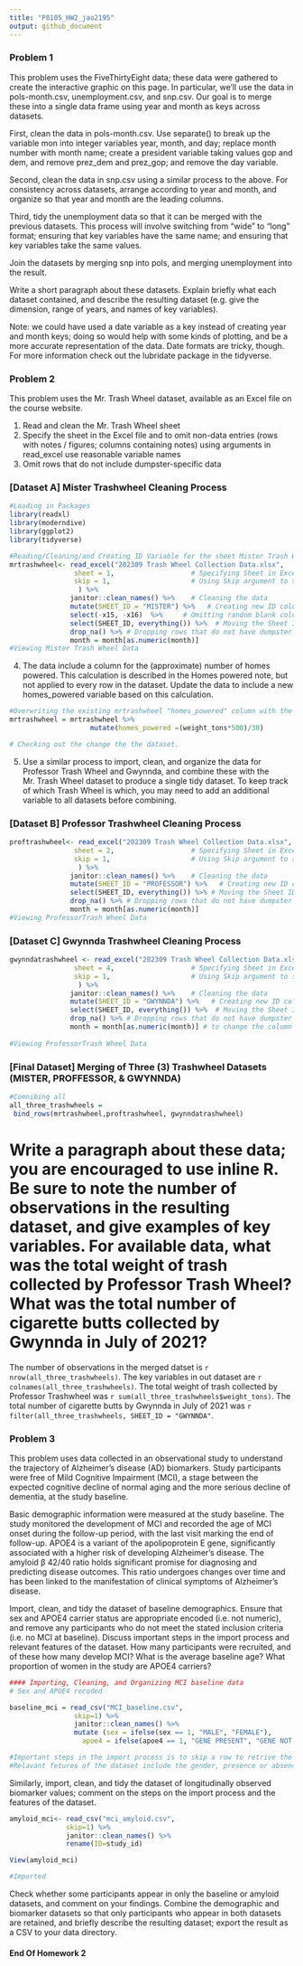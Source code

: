 ```yaml
---
title: "P8105_HW2_jao2195"
output: github_document
---
```

### Problem 1
This problem uses the FiveThirtyEight data; these data were gathered to create the interactive graphic on this page. In particular, we’ll use the data in pols-month.csv, unemployment.csv, and snp.csv. Our goal is to merge these into a single data frame using year and month as keys across datasets.

First, clean the data in pols-month.csv. Use separate() to break up the variable mon into integer variables year, month, and day; replace month number with month name; create a president variable taking values gop and dem, and remove prez_dem and prez_gop; and remove the day variable.

Second, clean the data in snp.csv using a similar process to the above. For consistency across datasets, arrange according to year and month, and organize so that year and month are the leading columns.

Third, tidy the unemployment data so that it can be merged with the previous datasets. This process will involve switching from “wide” to “long” format; ensuring that key variables have the same name; and ensuring that key variables take the same values.

Join the datasets by merging snp into pols, and merging unemployment into the result.

Write a short paragraph about these datasets. Explain briefly what each dataset contained, and describe the resulting dataset (e.g. give the dimension, range of years, and names of key variables).

Note: we could have used a date variable as a key instead of creating year and month keys; doing so would help with some kinds of plotting, and be a more accurate representation of the data. Date formats are tricky, though. For more information check out the lubridate package in the tidyverse.



### Problem 2
This problem uses the Mr. Trash Wheel dataset, available as an Excel file on the course website.

1) Read and clean the Mr. Trash Wheel sheet
2) Specify the sheet in the Excel file and to omit non-data entries (rows with notes / figures; columns containing notes) using arguments in read_excel 
use reasonable variable names
3) Omit rows that do not include dumpster-specific data

### [Dataset A] Mister Trashwheel Cleaning Process
```r

#Loading in Packages 
library(readxl)
library(moderndive)
library(ggplot2)
library(tidyverse)

#Reading/Cleaning/and Creating ID Variable for the sheet Mister Trash Wheel Data
mrtrashwheel<- read_excel("202309 Trash Wheel Collection Data.xlsx", 
                sheet = 1,                   # Specifying Sheet in Excel File
                skip = 1,                    # Using Skip argument to skip first header with image in sheet
                 ) %>% 
               janitor::clean_names() %>%    # Cleaning the data
               mutate(SHEET_ID = "MISTER") %>%   # Creating new ID column to identify this sheet
               select(-x15, -x16)  %>%     # Omitting random blank columns X15 and X16 in dataset
               select(SHEET_ID, everything()) %>%  # Moving the Sheet ID to the beginning/ front of the dataset
               drop_na() %>% # Dropping rows that do not have dumpster specfic data
               month = month[as.numeric(month)] 
#Viewing Mister Trash Wheel Data 


```

4) The data include a column for the (approximate) number of homes powered. This calculation is described in the Homes powered note, but not applied to every row in the dataset. Update the data to include a new homes_powered variable based on this calculation.
```r

#Overwriting the existing mrtrashwheel "homes_powered" column with the correct calculations. 
mrtrashwheel = mrtrashwheel %>%  
                    mutate(homes_powered =(weight_tons*500)/30)

# Checking out the change the the dataset.

```


5) Use a similar process to import, clean, and organize the data for Professor Trash Wheel and Gwynnda, and combine these with the Mr. Trash Wheel dataset to produce a single tidy dataset. To keep track of which Trash Wheel is which, you may need to add an additional variable to all datasets before combining.

### [Dataset B] Professor Trashwheel Cleaning Process
```r

proftrashwheel<- read_excel("202309 Trash Wheel Collection Data.xlsx", 
                sheet = 2,                   # Specifying Sheet in Excel File
                skip = 1,                    # Using Skip argument to skip first header with image in sheet
                 ) %>% 
               janitor::clean_names() %>%    # Cleaning the data
               mutate(SHEET_ID = "PROFESSOR") %>%   # Creating new ID column to identify this sheet
               select(SHEET_ID, everything()) %>% # Moving the Sheet ID to the beginning/ front of the dataset
               drop_na() %>% # Dropping rows that do not have dumpster specific data
               month = month[as.numeric(month)] 
#Viewing ProfessorTrash Wheel Data 


```

### [Dataset C] Gwynnda Trashwheel Cleaning Process
```r

gwynndatrashwheel <- read_excel("202309 Trash Wheel Collection Data.xlsx", 
                sheet = 4,                   # Specifying Sheet in Excel File
                skip = 1,                    # Using Skip argument to skip first header with image in sheet
                 ) %>% 
               janitor::clean_names() %>%    # Cleaning the data
               mutate(SHEET_ID = "GWYNNDA") %>%   # Creating new ID column to identify this sheet
               select(SHEET_ID, everything()) %>%  # Moving the Sheet ID to the beginning/ front of the dataset
               drop_na() %>% # Dropping rows that do not have dumpster specific data
               month = month[as.numeric(month)] # to change the column type. 
  
#Viewing ProfessorTrash Wheel Data 

```

### [Final Dataset] Merging of Three (3) Trashwheel Datasets (MISTER, PROFFESSOR, & GWYNNDA)
```r

#Comnibing all 
all_three_trashwheels =
 bind_rows(mrtrashwheel,proftrashwheel, gwynndatrashwheel) 


```


# Write a paragraph about these data; you are encouraged to use inline R. Be sure to note the number of observations in the resulting dataset, and give examples of key variables. For available data, what was the total weight of trash collected by Professor Trash Wheel? What was the total number of cigarette butts collected by Gwynnda in July of 2021?

The number of observations in the merged datset is  `r nrow(all_three_trashwheels)`.
The key variables in out dataset  are `r colnames(all_three_trashwheels)`.
The total weight of trash collected by Professor Trashwheel was `r sum(all_three_trashwheels$weight_tons)`.
The total number of cigarette butts by Gwynnda in July of 2021 was `r filter(all_three_trashwheels, SHEET_ID = "GWYNNDA"`.


### Problem 3
This problem uses data collected in an observational study to understand the trajectory of Alzheimer’s disease (AD) biomarkers. Study participants were free of Mild Cognitive Impairment (MCI), a stage between the expected cognitive decline of normal aging and the more serious decline of dementia, at the study baseline.

Basic demographic information were measured at the study baseline. The study monitored the development of MCI and recorded the age of MCI onset during the follow-up period, with the last visit marking the end of follow-up. APOE4 is a variant of the apolipoprotein E gene, significantly associated with a higher risk of developing Alzheimer’s disease. The amyloid β
 42/40 ratio holds significant promise for diagnosing and predicting disease outcomes. This ratio undergoes changes over time and has been linked to the manifestation of clinical symptoms of Alzheimer’s disease.

Import, clean, and tidy the dataset of baseline demographics. Ensure that sex and APOE4 carrier status are appropriate encoded (i.e. not numeric), and remove any participants who do not meet the stated inclusion criteria (i.e. no MCI at baseline). Discuss important steps in the import process and relevant features of the dataset. How many participants were recruited, and of these how many develop MCI? What is the average baseline age? What proportion of women in the study are APOE4 carriers?

```r
#### Importing, Cleaning, and Organizing MCI baseline data
# Sex and APOE4 recoded

baseline_mci = read_csv("MCI_baseline.csv",
                skip=1) %>% 
                janitor::clean_names() %>% 
                mutate (sex = ifelse(sex == 1, "MALE", "FEMALE"), 
                  apoe4 = ifelse(apoe4 == 1, "GENE PRESENT", "GENE NOT PRESENT") )

#Important steps in the import process is to skip a row to retrive the data properly. 
#Relavant fetures of the dataset include the gender, presence or absence of gene, age at onset, education, and current ages. There were 483 participants recruited. 

```


Similarly, import, clean, and tidy the dataset of longitudinally observed biomarker values; comment on the steps on the import process and the features of the dataset.

```r
amyloid_mci<- read_csv("mci_amyloid.csv",
              skip=1) %>% 
              janitor::clean_names() %>% 
              rename(ID=study_id) 

View(amyloid_mci)

#Imported 
```


Check whether some participants appear in only the baseline or amyloid datasets, and comment on your findings. Combine the demographic and biomarker datasets so that only participants who appear in both datasets are retained, and briefly describe the resulting dataset; export the result as a CSV to your data directory.



###############################
####   End Of Homework 2   ####
###############################
